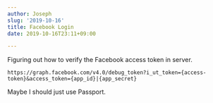 ```yaml
---
author: Joseph
slug: '2019-10-16'
title: Facebook Login
date: 2019-10-16T23:11+09:00

---
```

Figuring out how to verify the Facebook access token in server. 

```
https://graph.facebook.com/v4.0/debug_token?i_ut_token={access-token}&access_token={app_id}|{app_secret}
```

Maybe I should just use Passport.